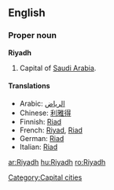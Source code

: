 ==English==

===Proper noun===
'''Riyadh'''

# Capital of [[Saudi Arabia]].

====Translations====
*Arabic: [[الرياض]]
*Chinese: [[利雅得]]
*Finnish: [[Riad]]
*French: [[Riyad]], [[Riad]]
*German: [[Riad]] {{n}}
*Italian: [[Riad]] {{f}}

[[Category:Capital cities]]

[[ar:Riyadh]]
[[hu:Riyadh]]
[[ro:Riyadh]]